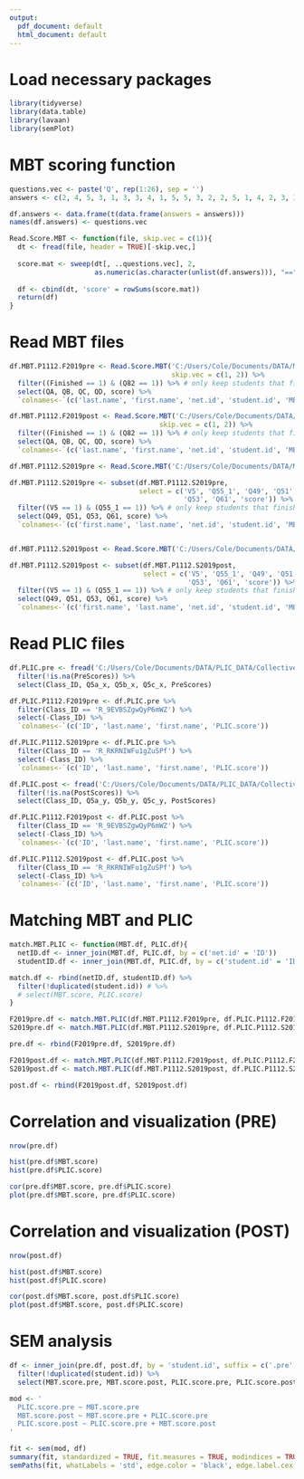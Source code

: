 ```yaml
---
output:
  pdf_document: default
  html_document: default
---
```

# Load necessary packages
```r
library(tidyverse)
library(data.table)
library(lavaan)
library(semPlot)
```

# MBT scoring function
```r
questions.vec <- paste('Q', rep(1:26), sep = '')
answers <- c(2, 4, 5, 3, 1, 3, 3, 4, 1, 5, 5, 3, 2, 2, 5, 1, 4, 2, 3, 3, 1, 2, 4, 1, 1, 5)

df.answers <- data.frame(t(data.frame(answers = answers)))
names(df.answers) <- questions.vec

Read.Score.MBT <- function(file, skip.vec = c(1)){
  dt <- fread(file, header = TRUE)[-skip.vec,]
  
  score.mat <- sweep(dt[, ..questions.vec], 2, 
                     as.numeric(as.character(unlist(df.answers))), "==")
  
  df <- cbind(dt, 'score' = rowSums(score.mat))
  return(df)
}
```

# Read MBT files
```r
df.MBT.P1112.F2019pre <- Read.Score.MBT('C:/Users/Cole/Documents/DATA/MBT_DATA/RAW/Physics_1112_Pre_Test_Fall_2019.csv', 
                                        skip.vec = c(1, 2)) %>%
  filter((Finished == 1) & (Q82 == 1)) %>% # only keep students that finished and consented
  select(QA, QB, QC, QD, score) %>%
  `colnames<-`(c('last.name', 'first.name', 'net.id', 'student.id', 'MBT.score'))

df.MBT.P1112.F2019post <- Read.Score.MBT('C:/Users/Cole/Documents/DATA/MBT_DATA/RAW/Physics_1112_Post_Test_Fall_2019.csv', 
                                     skip.vec = c(1, 2)) %>%
  filter((Finished == 1) & (Q82 == 1)) %>% # only keep students that finished and consented
  select(QA, QB, QC, QD, score) %>%
  `colnames<-`(c('last.name', 'first.name', 'net.id', 'student.id', 'MBT.score'))

df.MBT.P1112.S2019pre <- Read.Score.MBT('C:/Users/Cole/Documents/DATA/MBT_DATA/RAW/Physics_1112_Pre_Test_Spring_2019.csv')

df.MBT.P1112.S2019pre <- subset(df.MBT.P1112.S2019pre, 
                                select = c('V5', 'Q55_1', 'Q49', 'Q51', 
                                           'Q53', 'Q61', 'score')) %>%
  filter((V5 == 1) & (Q55_1 == 1)) %>% # only keep students that finished and consented
  select(Q49, Q51, Q53, Q61, score) %>%
  `colnames<-`(c('first.name', 'last.name', 'net.id', 'student.id', 'MBT.score'))


df.MBT.P1112.S2019post <- Read.Score.MBT('C:/Users/Cole/Documents/DATA/MBT_DATA/RAW/Physics_1112_Post_Test_Spring_2019.csv')

df.MBT.P1112.S2019post <- subset(df.MBT.P1112.S2019post, 
                                 select = c('V5', 'Q55_1', 'Q49', 'Q51', 
                                            'Q53', 'Q61', 'score')) %>%
  filter((V5 == 1) & (Q55_1 == 1)) %>% # only keep students that finished and consented
  select(Q49, Q51, Q53, Q61, score) %>%
  `colnames<-`(c('first.name', 'last.name', 'net.id', 'student.id', 'MBT.score'))
```

# Read PLIC files
```r
df.PLIC.pre <- fread('C:/Users/Cole/Documents/DATA/PLIC_DATA/Collective_Surveys/Complete/Complete_Concat.csv') %>%
  filter(!is.na(PreScores)) %>%
  select(Class_ID, Q5a_x, Q5b_x, Q5c_x, PreScores)

df.PLIC.P1112.F2019pre <- df.PLIC.pre %>%
  filter(Class_ID == 'R_9EVBSZgwQyP6mWZ') %>%
  select(-Class_ID) %>%
  `colnames<-`(c('ID', 'last.name', 'first.name', 'PLIC.score'))

df.PLIC.P1112.S2019pre <- df.PLIC.pre %>%
  filter(Class_ID == 'R_RKRNIWFu1gZuSPf') %>%
  select(-Class_ID) %>%
  `colnames<-`(c('ID', 'last.name', 'first.name', 'PLIC.score'))

df.PLIC.post <- fread('C:/Users/Cole/Documents/DATA/PLIC_DATA/Collective_Surveys/Complete/Complete_Concat.csv') %>%
  filter(!is.na(PostScores)) %>%
  select(Class_ID, Q5a_y, Q5b_y, Q5c_y, PostScores)

df.PLIC.P1112.F2019post <- df.PLIC.post %>%
  filter(Class_ID == 'R_9EVBSZgwQyP6mWZ') %>%
  select(-Class_ID) %>%
  `colnames<-`(c('ID', 'last.name', 'first.name', 'PLIC.score'))

df.PLIC.P1112.S2019post <- df.PLIC.post %>%
  filter(Class_ID == 'R_RKRNIWFu1gZuSPf') %>%
  select(-Class_ID) %>%
  `colnames<-`(c('ID', 'last.name', 'first.name', 'PLIC.score'))
```

# Matching MBT and PLIC
```r
match.MBT.PLIC <- function(MBT.df, PLIC.df){
  netID.df <- inner_join(MBT.df, PLIC.df, by = c('net.id' = 'ID'))
  studentID.df <- inner_join(MBT.df, PLIC.df, by = c('student.id' = 'ID'))

match.df <- rbind(netID.df, studentID.df) %>%
  filter(!duplicated(student.id)) # %>%
  # select(MBT.score, PLIC.score)
}

F2019pre.df <- match.MBT.PLIC(df.MBT.P1112.F2019pre, df.PLIC.P1112.F2019pre)
S2019pre.df <- match.MBT.PLIC(df.MBT.P1112.S2019pre, df.PLIC.P1112.S2019pre)

pre.df <- rbind(F2019pre.df, S2019pre.df)

F2019post.df <- match.MBT.PLIC(df.MBT.P1112.F2019post, df.PLIC.P1112.F2019post)
S2019post.df <- match.MBT.PLIC(df.MBT.P1112.S2019post, df.PLIC.P1112.S2019post)

post.df <- rbind(F2019post.df, S2019post.df)
```

# Correlation and visualization (PRE)
```r
nrow(pre.df)

hist(pre.df$MBT.score)
hist(pre.df$PLIC.score)

cor(pre.df$MBT.score, pre.df$PLIC.score)
plot(pre.df$MBT.score, pre.df$PLIC.score)
```

# Correlation and visualization (POST)
```r
nrow(post.df)

hist(post.df$MBT.score)
hist(post.df$PLIC.score)

cor(post.df$MBT.score, post.df$PLIC.score)
plot(post.df$MBT.score, post.df$PLIC.score)
```

# SEM analysis
```r
df <- inner_join(pre.df, post.df, by = 'student.id', suffix = c('.pre', '.post')) %>%
  filter(!duplicated(student.id)) %>%
  select(MBT.score.pre, MBT.score.post, PLIC.score.pre, PLIC.score.post)

mod <- '
  PLIC.score.pre ~ MBT.score.pre
  MBT.score.post ~ MBT.score.pre + PLIC.score.pre
  PLIC.score.post ~ PLIC.score.pre + MBT.score.post
'

fit <- sem(mod, df)
summary(fit, standardized = TRUE, fit.measures = TRUE, modindices = TRUE)
semPaths(fit, whatLabels = 'std', edge.color = 'black', edge.label.cex = 1.5, curve = 2, sizeMan = 12, nodeLabels = c('PLIC pre', 'MBT post', 'PLIC post', 'MBT pre'), residuals = FALSE, label.scale = FALSE, mar = c(8, 8, 8, 8))
```

